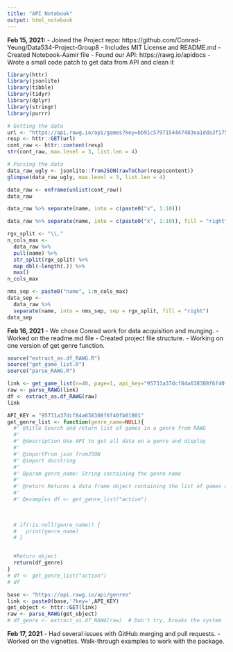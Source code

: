 ```yaml
---
title: "API Notebook"
output: html_notebook
---
```


**Feb 15, 2021:**
- Joined the Project repo: https://github.com/Conrad-Yeung/Data534-Project-Group8
  - Includes MIT License and README.md
- Created Notebook-Aamir file
- Found our API: https://rawg.io/apidocs
- Wrote a small code patch to get data from API and clean it

```r
library(httr)
library(jsonlite)
library(tibble)
library(tidyr)
library(dplyr)
library(stringr)
library(purrr)

# Getting the data
url <- "https://api.rawg.io/api/games?key=bb91c5797154447483ea1dda3f17574e&page_size=20&page=3"
resp <- httr::GET(url)
cont_raw <- httr::content(resp)
str(cont_raw, max.level = 3, list.len = 4)

# Parsing the data
data_raw_ugly <- jsonlite::fromJSON(rawToChar(resp$content))
glimpse(data_raw_ugly, max.level = 3, list.len = 4)

data_raw <- enframe(unlist(cont_raw))
data_raw

data_raw %>% separate(name, into = c(paste0("x", 1:10)))

data_raw %>% separate(name, into = c(paste0("x", 1:10)), fill = "right")

rgx_split <- "\\."
n_cols_max <-
  data_raw %>%
  pull(name) %>% 
  str_split(rgx_split) %>% 
  map_dbl(~length(.)) %>% 
  max()
n_cols_max

nms_sep <- paste0("name", 1:n_cols_max)
data_sep <-
  data_raw %>% 
  separate(name, into = nms_sep, sep = rgx_split, fill = "right")
data_sep
```

**Feb 16, 2021**
- We chose Conrad work for data acquisition and munging.
- Worked on the readme.md file
- Created project file structure.
- Working on one version of get genre function.

```r
source("extract_as.df_RAWG.R")
source("get_game_list.R")
source("parse_RAWG.R")

link <- get_game_list(n=40, page=1, api_key="95731a37dcf84a638308f6f40fb01801")
raw <- parse_RAWG(link)
df <- extract_as.df_RAWG(raw)
link
```


```r
API_KEY = "95731a37dcf84a638308f6f40fb01801"
get_genre_list <- function(genre_name=NULL){
  #' @title Search and return list of games in a genre from RAWG 
  #'
  #' @description Use API to get all data on a genre and display
  #'
  #' @importFrom json fromJSON
  #' @import docstring
  #' 
  #' @param genre_name: String containing the genre name
  #'
  #' @return Returns a data frame object containing the list of games of a particular genre
  #'
  #' @examples df <- get_genre_list("action")
  

  
  # if(!is.null(genre_name)) {
  #   print(genre_name)
  # }


  #Return object
  return(df_genre)
}
# df <- get_genre_list("action")
# df

base <- "https://api.rawg.io/api/genres"
link <- paste0(base,'?key=',API_KEY)
get_object <- httr::GET(link)
raw <- parse_RAWG(get_object)
# df_genre <- extract_as.df_RAWG(raw)  # Don't try, breaks the system
```


**Feb 17, 2021**
- Had several issues with GitHub merging and pull requests.
- Worked on the vignettes. Walk-through examples to work with the package.


































